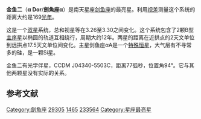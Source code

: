 {{Starbox begin
| name = 金鱼二
}}
{{Starbox image
| image = <div style="position: relative">[[File:Dorado_IAU.svg|250px]]
     <div style="position: absolute; left: 56.6%; top: 31.5%;">[[File:Cercle_rouge_100%.svg|12px]]</div>
     </div>
| caption = 金鱼二的位置 (红圈处)
}}
{{Starbox observe 2s
| epoch = [[J2000.0|J2000.0]]
| equinox = [[J2000.0|J2000.0]]
| constell = [[剑鱼座|剑鱼座]]
| component1 = A
| ra1 = {{RA|04|33|59.778}}
| dec1 = {{DEC|-55|02|41.91}}
| appmag_v1 = 3.8
| component2 = B
| ra2 = {{RA|04|33|59.782}}
| dec2 = {{DEC|-55|02|42.39}}| 
| appmag_v2 = 4.3
}}
{{Starbox character
| class = B9V
| b-v = -0.1
| u-b = -0.35
| r-i = -0.09
| variable = [[猎犬座α²型变星|猎犬座α²型变星]]
}}
{{Starbox astrometry
 | component1 = A
 | radial_v = {{nowrap|25.6 ± 0.9}}
 | prop_mo_ra = 58.06
 | prop_mo_dec = 12.73
 | parallax = 19.34
 | p_error = 0.31
 | parallax_footnote = 
 | component2 = B
 | prop_mo_ra2 = 42.83
 | prop_mo_dec2 = 12.94
 }}
{{Starbox orbit
| reference = 
| period_unitless = 12.1年
| axis_unitless = 0.18″
| eccentricity = 0.80
| inclination = 31
| node = 140
| periastron = B 1986
| periarg = 193
}}
{{Starbox detail
| component1             =   A
| mass                   =  3.0
| radius                 =  2.6
| luminosity_bolometric  =  135
| temperature            =  12,200
| rotation               =  2.94 days
| component2             =   B
| mass2                  =  2.7
| radius2                =  2.2
| luminosity_bolometric2 =  80
| temperature2           =  11,600
}}
{{Starbox catalog
| names =CP-55 663，[[SAO星表|SAO]] 233564，[[HD星表|HD]] 29305，[[HR星表|HR]] 1465}}
{{Starbox reference |Simbad=HR+1465}}
{{Starbox end}}

'''金鱼二'''（'''α Dor'''/'''劍魚座α'''）是南天星座[[剑鱼座|剑鱼座]]的最亮星。利用[[视差|视差]]测量这个系统的距离大约是169[[光年|光年]]。

这是一个[[双星|双星]]系统，总和视星等在3.26至3.30之间变化。这个系统包含了2颗B型[[主序星|主序星]]以椭圆的轨道互相绕行，周期大约12年。两星的距离在近拱点的2天文单位到远拱点17.5天文单位间变化。主星剑鱼座αA是一个[[特殊恒星|特殊恒星]]，大气层有不寻常多的硅，是一颗Si星。

金鱼二有光学伴星，CCDM J04340-5503C，距离77弧秒，位置角94°。它与其他两颗星没有实际的关系。

== 参考文献 ==
{{reflist}}

{{star-stub}}

{{劍魚座恒星}}
[[Category:劍魚座|Category:劍魚座]]
[[Category:HD和HDE天體|29305]]
[[Category:HR天體|1465]]
[[Category:SAO天體|233564]]
[[Category:星座最亮星|Category:星座最亮星]]